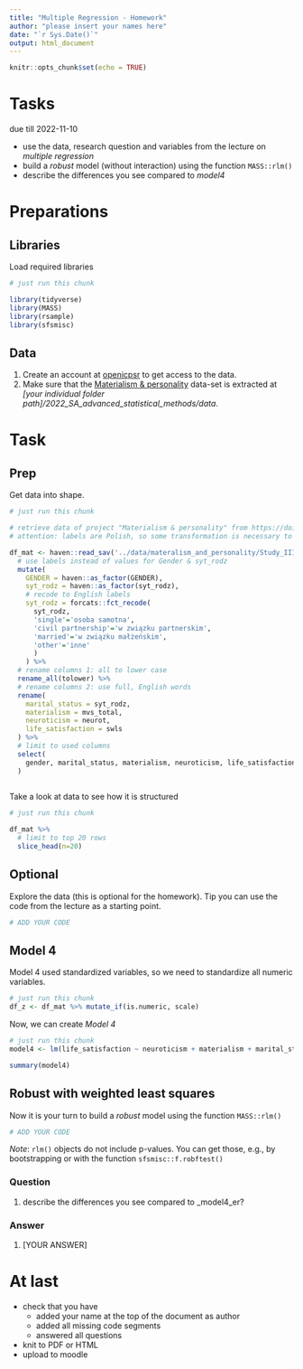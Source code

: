 ```yaml
---
title: "Multiple Regression - Homework"
author: "please insert your names here"
date: "`r Sys.Date()`"
output: html_document
---
```


```r
knitr::opts_chunk$set(echo = TRUE)
```

# Tasks

due till 2022-11-10

* use the data, research question and variables from the lecture on _multiple regression_
* build a _robust_ model (without interaction) using the function `MASS::rlm()`
* describe the differences you see compared to _model4_

# Preparations

## Libraries

Load required libraries

```r
# just run this chunk

library(tidyverse)
library(MASS)
library(rsample)
library(sfsmisc)
```


## Data

1. Create an account at [openicpsr](https://www.openicpsr.org/) to get access to the data.
2. Make sure that the [Materialism & personality](https://doi.org/10.3886/E101900V1) data-set is extracted at _[your individual folder path]/2022_SA_advanced_statistical_methods/data_.


# Task

## Prep

Get data into shape.

```r
# just run this chunk

# retrieve data of project "Materialism & personality" from https://doi.org/10.3886/E101900V1
# attention: labels are Polish, so some transformation is necessary to facilitate work

df_mat <- haven::read_sav('../data/materalism_and_personality/Study_III.sav') %>%
  # use labels instead of values for Gender & syt_rodz
  mutate(
    GENDER = haven::as_factor(GENDER),
    syt_rodz = haven::as_factor(syt_rodz),
    # recode to English labels
    syt_rodz = forcats::fct_recode(
      syt_rodz,
      'single'='osoba samotna',
      'civil partnership'='w związku partnerskim',
      'married'='w związku małżeńskim',
      'other'='inne'
      )
    ) %>%
  # rename columns 1: all to lower case
  rename_all(tolower) %>%
  # rename columns 2: use full, English words
  rename(
    marital_status = syt_rodz,
    materialism = mvs_total,
    neuroticism = neurot,
    life_satisfaction = swls
  ) %>%
  # limit to used columns
  select(
    gender, marital_status, materialism, neuroticism, life_satisfaction
  )
  
```

Take a look at data to see how it is structured

```r
# just run this chunk

df_mat %>%
  # limit to top 20 rows
  slice_head(n=20)
```

## Optional

Explore the data (this is optional for the homework). Tip you can use the code from the lecture as a starting point.

```r
# ADD YOUR CODE


```

## Model 4

Model 4 used standardized variables, so we need to standardize all numeric variables.


```r
# just run this chunk
df_z <- df_mat %>% mutate_if(is.numeric, scale)
```

Now, we can create _Model 4_

```r
# just run this chunk
model4 <- lm(life_satisfaction ~ neuroticism + materialism + marital_status, data = df_z)

summary(model4)
```

## Robust with weighted least squares

Now it is your turn to build a _robust_ model using the function `MASS::rlm()`

```r
# ADD YOUR CODE

```


_Note_: `rlm()` objects do not include p-values. You can get those, e.g., by bootstrapping or with the function `sfsmisc::f.robftest()` 


### Question

1. describe the differences you see compared to _model4_er?


### Answer

1. [YOUR ANSWER]



# At last

* check that you have
  * added your name at the top of the document as author
  * added all missing code segments
  * answered all questions
* knit to PDF or HTML
* upload to moodle